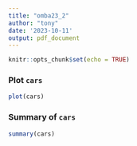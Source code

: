 ```yaml
---
title: "omba23_2"
author: "tony"
date: '2023-10-11'
output: pdf_document
---
```


```r
knitr::opts_chunk$set(echo = TRUE)
```

### Plot `cars`

```r
plot(cars)
```

### Summary of `cars`

```r
summary(cars)
```

